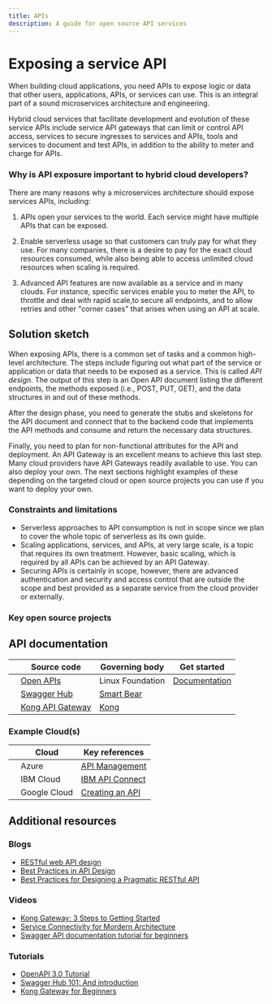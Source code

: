 ```yaml
---
title: APIs
description: A guide for open source API services
---
```


# Exposing a service API

When building cloud applications, you need APIs to expose logic or data that other users, applications, APIs, or services can use. This is an integral part of a sound microservices architecture and engineering. 

Hybrid cloud services that facilitate development and evolution of these service APIs include service API gateways that can limit or control API access, services to secure ingresses to services and APIs, tools and services to document and test APIs, in addition to the ability to meter and charge for APIs.

### Why is API exposure important to hybrid cloud developers?

There are many reasons why a microservices architecture should expose services APIs, including:

1. APIs <!--EM: I put "APIs" here to be more clear, but did you mean a microservices architecture, instead?--> open your services to the world. Each service might have multiple APIs that can be exposed.

2. Enable serverless usage so that customers can truly pay for what they use. For many companies, there is a desire to pay for the exact cloud resources consumed, while also being able to access unlimited cloud resources when scaling is required.

3. Advanced API features are now available as a service and in many clouds. For instance, specific services enable you to meter the API, to throttle and deal with rapid scale,to secure all endpoints, and to allow retries and other "corner cases" that arises when using an API at scale.

## Solution sketch

When exposing APIs, there is a common set of tasks and a common high-level architecture. The steps include figuring out what part of the service or application or data that needs to be exposed as a service. This is called *API design*. The output of this step is an Open API document listing the different endpoints, the methods exposed (i.e., POST, PUT, GET), and the data structures in and out of these methods.

After the design phase, you need to generate the stubs and skeletons for the API document and connect that to the backend code that implements the API methods and consume and return the necessary data structures.

Finally, you need to plan for non-functional attributes for the API and deployment. An API Gateway is an excellent means to achieve this last step. Many cloud providers have API Gateways readily available to use. You can also deploy your own. The next sections highlight examples of these depending on the targeted cloud or open source projects you can use if you want to deploy your own.

### Constraints and limitations

* Serverless approaches to API consumption is not in scope since we plan to cover the whole topic of serverless as its own guide.
* Scaling applications, services, and APIs, at very large scale, is a topic that requires its own treatment. However, basic scaling, which is required by all APIs can be achieved by an API Gateway.
* Securing APIs is certainly in scope, however, there are advanced authentication and security and access control that are outside the scope and best provided as a separate service from the cloud provider or externally.

### Key open source projects
<!--EM: is tehre a logical way to categories these projects below? So like API Gateways, API management, API documentation, etc? Or are they all doing the same thing? I want to work LoopBack in -->

## API documentation

|   | Source code | Governing body | Get started |
| - | - | - | - |
|   | [Open APIs](https://www.openapis.org) | Linux Foundation| [Documentation](https://oai.github.io/Documentation) |
|   | [Swagger Hub](https://swagger.io) | [Smart Bear](https://smartbear.com) |
|   | [Kong API Gateway](https://github.com/Kong/kong) | [Kong](https://konghq.com) |


### Example Cloud(s)

<!--EM: What open source are these tools built on. I know IBM Connect is built on LoopBack, but do we now for AWS, Azure, or GC? And does AWS have an API service?-->

|   | Cloud | Key references |
| - | - | - |
|   | Azure | [API Management](https://azure.microsoft.com/en-us/services/api-management) |
|   | IBM Cloud | [IBM API Connect](https://www.ibm.com/cloud/api-connect) |
|   | Google Cloud | [Creating an API](https://cloud.google.com/api-gateway/docs/creating-api) |


## Additional resources

### Blogs

* [RESTful web API design](https://docs.microsoft.com/en-us/azure/architecture/best-practices/api-design)
* [Best Practices in API Design](https://swagger.io/resources/articles/best-practices-in-api-design/)
* [Best Practices for Designing a Pragmatic RESTful API](https://www.vinaysahni.com/best-practices-for-a-pragmatic-restful-api)

### Videos

* [Kong Gateway: 3 Steps to Getting Started](https://youtu.be/F-YphLgKuz4)
* [Service Connectivity for Mordern Architecture](https://youtu.be/kGZyAEVioWg)
* [Swagger API documentation tutorial for beginners](https://youtu.be/7MS1Z_1c5CU)

### Tutorials

* [OpenAPI 3.0 Tutorial](https://support.smartbear.com/swaggerhub/docs/tutorials/openapi-3-tutorial.html)
* [Swagger Hub 101: And introduction](https://swagger.io/blog/api-development/swaggerhub-101-ondemand-tutorial/)
* [Kong Gateway for Beginners](https://konghq.com/videos/kong-gateway-for-beginners/)
